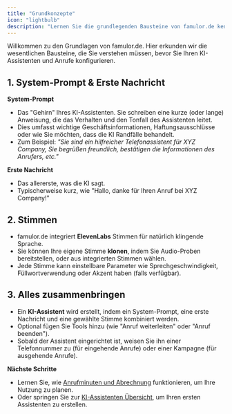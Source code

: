 ```yaml
---
title: "Grundkonzepte"
icon: "lightbulb"
description: "Lernen Sie die grundlegenden Bausteine von famulor.de kennen, einschließlich System-Prompts, Stimmen und KI-Assistenten"
---
```


Willkommen zu den Grundlagen von famulor.de. Hier erkunden wir die wesentlichen Bausteine, die Sie verstehen müssen, bevor Sie Ihren KI-Assistenten und Anrufe konfigurieren.

## 1. System-Prompt & Erste Nachricht

**System-Prompt**

- Das "Gehirn" Ihres KI-Assistenten. Sie schreiben eine kurze (oder lange) Anweisung, die das Verhalten und den Tonfall des Assistenten leitet.
- Dies umfasst wichtige Geschäftsinformationen, Haftungsausschlüsse oder wie Sie möchten, dass die KI Randfälle behandelt.
- Zum Beispiel: _"Sie sind ein hilfreicher Telefonassistent für XYZ Company, Sie begrüßen freundlich, bestätigen die Informationen des Anrufers, etc."_

**Erste Nachricht**

- Das allererste, was die KI sagt.
- Typischerweise kurz, wie "Hallo, danke für Ihren Anruf bei XYZ Company!"

## 2. Stimmen

- famulor.de integriert **ElevenLabs** Stimmen für natürlich klingende Sprache.
- Sie können Ihre eigene Stimme **klonen**, indem Sie Audio-Proben bereitstellen, oder aus integrierten Stimmen wählen.
- Jede Stimme kann einstellbare Parameter wie Sprechgeschwindigkeit, Füllwortverwendung oder Akzent haben (falls verfügbar).

## 3. Alles zusammenbringen

- Ein **KI-Assistent** wird erstellt, indem ein System-Prompt, eine erste Nachricht und eine gewählte Stimme kombiniert werden.
- Optional fügen Sie Tools hinzu (wie "Anruf weiterleiten" oder "Anruf beenden").
- Sobald der Assistent eingerichtet ist, weisen Sie ihn einer Telefonnummer zu (für eingehende Anrufe) oder einer Kampagne (für ausgehende Anrufe).

**Nächste Schritte**

- Lernen Sie, wie [Anrufminuten und Abrechnung](/de/getting-started/understanding-billing) funktionieren, um Ihre Nutzung zu planen.
- Oder springen Sie zur [KI-Assistenten Übersicht](/de/ai-assistants/what-is-ai-assistant), um Ihren ersten Assistenten zu erstellen. 